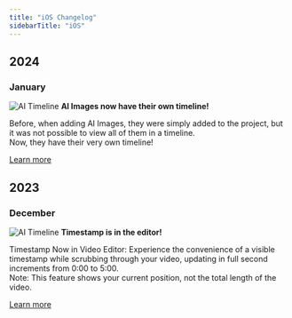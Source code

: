 ```yaml
---
title: "iOS Changelog"
sidebarTitle: "iOS"
---
```

<Snippet file="new-features.mdx" />

## 2024
### January


<Snippet file="category.mdx" />

![AI Timeline](https://downloads.intercomcdn.com/i/o/840436117/176fabc1b3af6fec1212e17d/AI+Zoom.png) <span>**AI Images now have their own timeline!**</span>

Before, when adding AI Images, they were simply added to the project, but it was not possible to view all of them in a timeline.  
Now, they have their very own timeline!

[Learn more](https://captions.ai)
## 2023
### December

<Snippet file="timestamp.mdx" />

![AI Timeline](https://downloads.intercomcdn.com/i/o/844604392/5863f0ff99e1eb74c6f0d66b/Delete.png) <span>**Timestamp is in the editor!**</span>

Timestamp Now in Video Editor: Experience the convenience of a visible timestamp while scrubbing through your video, updating in full second increments from 0:00 to 5:00. <br />
        Note: This feature shows your current position, not the total length of the video.

[Learn more](https://captions.ai)
